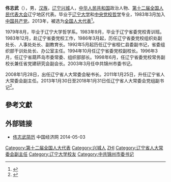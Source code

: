 '''佟志武'''（{{bd|1954年9月||}}），男，[[汉族|汉族]]，[[辽宁|辽宁]][[兴城|兴城]]人，[[中华人民共和国|中华人民共和国]]政治人物、[[第十二届全国人民代表大会|第十二届全国人民代表大会]]辽宁地区代表。毕业于[[辽宁大学|辽宁大学]]和[[中央党校|中央党校]][[哲学|哲学]]专业，1983年3月加入[[中国共产党|中国共产党]]。2013年，被选为[[全国人大代表|全国人大代表]]<ref>{{cite news|title=全国人大代表信息-佟志武|url=http://210.82.31.1:8084/delegate/viewDelegate.action?dbid=120408|accessdate=2013-03-28|newspaper=全国人大网|archive-url=https://web.archive.org/web/20140606210246/http://www.npc.gov.cn/delegate/viewDelegate.action?dbid=120408|archive-date=2014-06-06|dead-url=yes}}</ref>。

1979年8月，毕业于辽宁大学哲学系。1983年9月，毕业于辽宁省委党校青训班。1983年12月，赴辽宁省委党校工作，1986年3月起，历任辽宁省委党校组织处副处长、人事处处长、副教育长。1992年5月起历任辽宁省桓仁县委副书记，省委组织部干训处处长、办公室主任。1994年10月任辽宁省委党校副校长。1996年3月，任辽宁省葫芦岛市委常委、组织部部长。1998年6月，任辽宁省委党校常务副校长兼任省党建研究会副会长。2003年3月任中共锦州市委书记。

2008年1月28日，出任辽宁省人大常委会秘书长。2011年1月25日，升任辽宁省人大常委会副主任。2013年1月30日至2018年1月31日任辽宁省人大常委会党组副书记<ref>{{cite web|accessdate=2014-06-03|url=http://district.ce.cn/zt/rwk/sf/ln/rs/201302/28/t20130228_24154369.shtml|title=辽宁省人大副主任佟志武简历|publisher=中国经济网|archive-date=2020-05-22|archive-url=https://web.archive.org/web/20200522013948/http://district.ce.cn/zt/rwk/sf/ln/rs/201302/28/t20130228_24154369.shtml|dead-url=no}}</ref>。

==參考文獻==
{{reflist}}
==外部链接==
*[http://district.ce.cn/zt/rwk/sf/ln/rs/201302/28/t20130228_24154369.shtml 佟志武简历] {{Wayback|url=http://district.ce.cn/zt/rwk/sf/ln/rs/201302/28/t20130228_24154369.shtml |date=20200522013948 }} 中国经济网 2014-05-03
{{中国政治人物小作品}}

[[Category:第十二届全国人大代表|Category:第十二届全国人大代表]]
[[Category:兴城人|Category:兴城人]]
[[Category:佟姓|ZHI]]
[[Category:辽宁省人大常委会副主任|Category:辽宁省人大常委会副主任]]
[[Category:辽宁大学校友|Category:辽宁大学校友]]
[[Category:中共锦州市委书记|Category:中共锦州市委书记]]